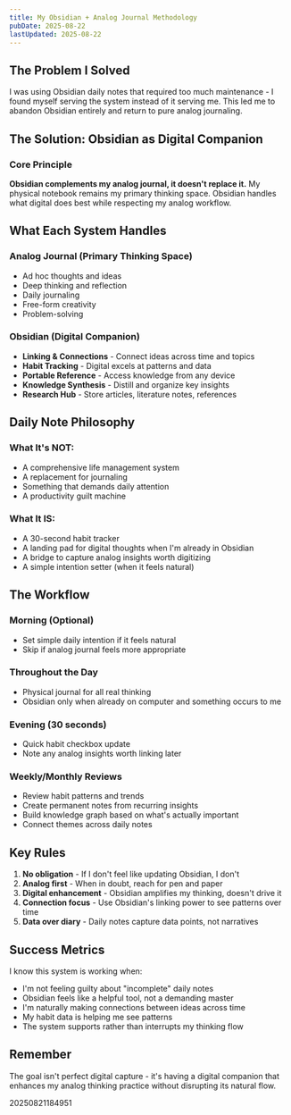 ```yaml
---
title: My Obsidian + Analog Journal Methodology
pubDate: 2025-08-22
lastUpdated: 2025-08-22
---
```


## The Problem I Solved

I was using Obsidian daily notes that required too much maintenance - I found myself serving the system instead of it serving me. This led me to abandon Obsidian entirely and return to pure analog journaling.

## The Solution: Obsidian as Digital Companion

### Core Principle

**Obsidian complements my analog journal, it doesn't replace it.** My physical notebook remains my primary thinking space. Obsidian handles what digital does best while respecting my analog workflow.

## What Each System Handles

### Analog Journal (Primary Thinking Space)

- Ad hoc thoughts and ideas
- Deep thinking and reflection
- Daily journaling
- Free-form creativity
- Problem-solving

### Obsidian (Digital Companion)

- **Linking & Connections** - Connect ideas across time and topics
- **Habit Tracking** - Digital excels at patterns and data
- **Portable Reference** - Access knowledge from any device
- **Knowledge Synthesis** - Distill and organize key insights
- **Research Hub** - Store articles, literature notes, references

## Daily Note Philosophy

### What It's NOT:

- A comprehensive life management system
- A replacement for journaling
- Something that demands daily attention
- A productivity guilt machine

### What It IS:

- A 30-second habit tracker
- A landing pad for digital thoughts when I'm already in Obsidian
- A bridge to capture analog insights worth digitizing
- A simple intention setter (when it feels natural)

## The Workflow

### Morning (Optional)

- Set simple daily intention if it feels natural
- Skip if analog journal feels more appropriate

### Throughout the Day

- Physical journal for all real thinking
- Obsidian only when already on computer and something occurs to me

### Evening (30 seconds)

- Quick habit checkbox update
- Note any analog insights worth linking later

### Weekly/Monthly Reviews

- Review habit patterns and trends
- Create permanent notes from recurring insights
- Build knowledge graph based on what's actually important
- Connect themes across daily notes

## Key Rules

1. **No obligation** - If I don't feel like updating Obsidian, I don't
2. **Analog first** - When in doubt, reach for pen and paper
3. **Digital enhancement** - Obsidian amplifies my thinking, doesn't drive it
4. **Connection focus** - Use Obsidian's linking power to see patterns over time
5. **Data over diary** - Daily notes capture data points, not narratives

## Success Metrics

I know this system is working when:

- I'm not feeling guilty about "incomplete" daily notes
- Obsidian feels like a helpful tool, not a demanding master
- I'm naturally making connections between ideas across time
- My habit data is helping me see patterns
- The system supports rather than interrupts my thinking flow

## Remember

The goal isn't perfect digital capture - it's having a digital companion that enhances my analog thinking practice without disrupting its natural flow.

20250821184951